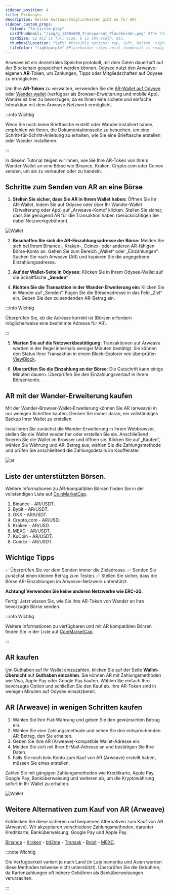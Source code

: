 ```yaml
---
sidebar_position: 4
title: Exchanges
description: Welche Austauschmöglichkeiten gibt es für AR?
sidebar_custom_props:
  faIcon: "fa-circle-play"
  cardThumbnail: "/img/g_1200x600_Transparent_Placeholder.png" #The thumbnail on the category card.
  cardSize: 12 #12 is full size, 6 is 50% width, etc.
  thumbnailLocation: "left" #Possible options: top, left, bottom, right, none
  tileColor: "lightpurple" #Placeholder tiles until thumbnail is ready, possible options: blue, cream, darkpurple, lightpurple, mauve, orange, pink, none
---
```


Arweave ist ein dezentrales Speicherprotokoll, mit dem Daten dauerhaft auf der Blockchain gespeichert werden können. Odysee nutzt den Arweave-eigenen **AR**-Token, um Zahlungen, Tipps oder Mitgliedschaften auf Odysee zu ermöglichen.

Um Ihre **AR-Token** zu verwalten, verwenden Sie die [AR-Wallet auf Odysee](https://odysee.com/$/wallet) oder [Wander wallet](https://www.wander.app/) (verfügbar als Browser-Erweiterung und mobile App). Wander ist hier zu bevorzugen, da es Ihnen eine sichere und einfache Interaktion mit dem Arweave-Netzwerk ermöglicht.

:::info Wichtig

Wenn Sie noch keine Brieftasche erstellt oder Wander installiert haben, empfehlen wir Ihnen, die Dokumentationsseite zu besuchen, um eine Schritt-für-Schritt-Anleitung zu erhalten, wie Sie eine Brieftasche erstellen oder Wander installieren.

:::

In diesem Tutorial zeigen wir Ihnen, wie Sie Ihre AR-Token von Ihrem Wander-Wallet an eine Börse wie Binance, Kraken, Crypto.com oder Coinex senden, um sie zu verkaufen oder zu handeln.

## Schritte zum Senden von AR an eine Börse

1. **Stellen Sie sicher, dass Sie AR in Ihrem Wallet haben:** Öffnen Sie Ihr AR-Wallet, indem Sie auf Odysee oder über Ihr Wander-Wallet (Erweiterung oder App) auf „Arweave-Konto“ klicken. Stellen Sie sicher, dass Sie genügend AR für die Transaktion haben (berücksichtigen Sie dabei Netzwerkgebühren).

![Wallet](https://thumbs.odycdn.com/0b4cda34b94d09b481d46bda5b37de92.webp)

2. **Beschaffen Sie sich die AR-Einzahlungsadresse der Börse:** Melden Sie sich bei Ihrem Binance-, Kraken-, Coinex- oder anderen AR-fähigen Börse-Konto an. Gehen Sie zum Bereich „Wallet“ oder „Einzahlungen“. Suchen Sie nach Arweave (AR) und kopieren Sie die angegebene Einzahlungsadresse.

3. **Auf der Wallet-Seite in Odysee:** Klicken Sie in Ihrem Odysee-Wallet auf die Schaltfläche **„Senden“**.

4. **Richten Sie die Transaktion in der Wander-Erweiterung ein:** Klicken Sie in Wander auf „Senden“. Fügen Sie die Börsenadresse in das Feld „Ziel“ ein. Geben Sie den zu sendenden AR-Betrag ein.

:::info Wichtig

Überprüfen Sie, ob die Adresse korrekt ist (Börsen erfordern möglicherweise eine bestimmte Adresse für AR).

:::

5. **Warten Sie auf die Netzwerkbestätigung:** Transaktionen auf Arweave werden in der Regel innerhalb weniger Minuten bestätigt. Sie können den Status Ihrer Transaktion in einem Block-Explorer wie überprüfen [ViewBlock](https://viewblock.io/arweave).

6. **Überprüfen Sie die Einzahlung an der Börse:** Die Gutschrift kann einige Minuten dauern. Überprüfen Sie den Einzahlungsverlauf in Ihrem Börsenkonto.

## AR mit der Wander-Erweiterung kaufen

Mit der Wander-Browser-Wallet-Erweiterung können Sie AR (arweave) in nur wenigen Schritten kaufen. Denken Sie immer daran, ein vollständiges Backup Ihrer Wallet zu erstellen.

Installieren Sie zunächst die Wander-Erweiterung in Ihrem Webbrowser, stellen Sie die Wallet wieder her oder erstellen Sie sie. Anschließend fixieren Sie die Wallet im Browser und öffnen sie. Klicken Sie auf „Kaufen“, wählen Sie Währung und AR-Betrag aus, wählen Sie die Zahlungsmethode und prüfen Sie anschließend die Zahlungsdetails im Kauffenster.

![ar](https://thumbs.odycdn.com/356def93da12e24bdf943e4ecb8c2ea5.webp)

## Liste der unterstützten Börsen.

Weitere Informationen zu AR-kompatiblen Börsen finden Sie in der vollständigen Liste auf [CoinMarketCap](https://coinmarketcap.com/currencies/arweave/).

1. Binance - AR/USDT.
2. Bybit - AR/USDT.
3. OKX - AR/USDT.
4. Crypto,com - AR/USD.
5. Kraken - AR/USD.
6. MEXC - AR/USDT.
7. KuCoin - AR/USDT.
8. CoinEx - AR/USDT.

## Wichtige Tipps

✅ Überprüfen Sie vor dem Senden immer die Zieladresse.
✅ Senden Sie zunächst einen kleinen Betrag zum Testen.
✅ Stellen Sie sicher, dass die Börse AR-Einzahlungen im Arweave-Netzwerk unterstützt.

**Achtung! Verwenden Sie keine anderen Netzwerke wie ERC-20.**

Fertig! Jetzt wissen Sie, wie Sie Ihre AR-Token von Wander an Ihre bevorzugte Börse senden.

:::info Wichtig

Weitere Informationen zu verfügbaren und mit AR kompatiblen Börsen finden Sie in der Liste auf [CoinMarketCap](https://coinmarketcap.com/currencies/arweave/). 

:::

## AR kaufen

Um Guthaben auf Ihr Wallet einzuzahlen, klicken Sie auf der Seite **Wallet-Übersicht** auf **Guthaben einzahlen**. Sie können AR mit Zahlungsmethoden wie Visa, Apple Pay oder Google Pay kaufen. Wählen Sie einfach Ihre bevorzugte Option und schließen Sie den Kauf ab. Ihre AR-Token sind in wenigen Minuten auf Odysee einsatzbereit.

## AR (Arweave) in wenigen Schritten kaufen

1. Wählen Sie Ihre Fiat-Währung und geben Sie den gewünschten Betrag ein.
2. Wählen Sie eine Zahlungsmethode und sehen Sie den entsprechenden AR-Betrag, den Sie erhalten.
3. Geben Sie Ihre AR (Arweave)-kompatible Wallet-Adresse ein.
4. Melden Sie sich mit Ihrer E-Mail-Adresse an und bestätigen Sie Ihre Daten.
5. Falls Sie noch kein Konto zum Kauf von AR (Arweave) erstellt haben, müssen Sie eines erstellen.

Zahlen Sie mit gängigen Zahlungsmethoden wie Kreditkarte, Apple Pay, Google Pay, Banküberweisung und weiteren ab, um die Kryptowährung sofort in Ihr Wallet zu erhalten.

![Wallet](https://thumbs.odycdn.com/08ccc2dc53be634b1eca7af955c1b22d.webp)

## Weitere Alternativen zum Kauf von AR (Arweave)

Entdecken Sie diese sicheren und bequemen Alternativen zum Kauf von AR (Arweave). Wir akzeptieren verschiedene Zahlungsmethoden, darunter Kreditkarte, Banküberweisung, Google Pay und Apple Pay.

[Binance](https://www.binance.com/en/how-to-buy/arweave) - [Kraken](https://www.kraken.com/learn/buy-arweave-ar) - [bit2me](https://bit2me.com/buy-arweave) - [Transak](https://transak.com/buy/ar) - [Bybit](https://www.bybit.com/en/price/arweave/) - [MEXC](https://www.mexc.com/how-to-buy/AR).

:::note Wichtig

Die Verfügbarkeit variiert je nach Land (in Lateinamerika und Asien werden diese Methoden teilweise nicht unterstützt). Überprüfen Sie die Gebühren, da Kartenzahlungen oft höhere Gebühren als Banküberweisungen verursachen.

:::

